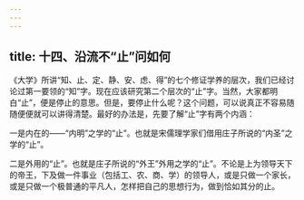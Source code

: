 ```yaml
---
---
---
```

title: 十四、沿流不“止”问如何
---




《大学》所讲“知、止、定、静、安、虑、得”的七个修证学养的层次，我们已经讨论过第一要领的“知”字。现在应该研究第二个层次的“止”字。当然，大家都明白“止”，便是停止的意思。但是，要停止什么呢？这个问题，可以说真正不容易随随便便就可以讲得清楚。最好的办法是，先要了解“止”字有两个内涵：

一是内在的——“内明”之学的“止”。也就是宋儒理学家们借用庄子所说的“内圣”之学的“止”。

二是外用的“止”。也就是庄子所说的“外王”外用之学的“止”。不论是上为领导天下的帝王，下及做一件事业（包括工、农、商、学）的领导人，或是只做一个家长，或是只做一个极普通的平凡人，怎样把自己的思想行为，做到恰如其分的止。